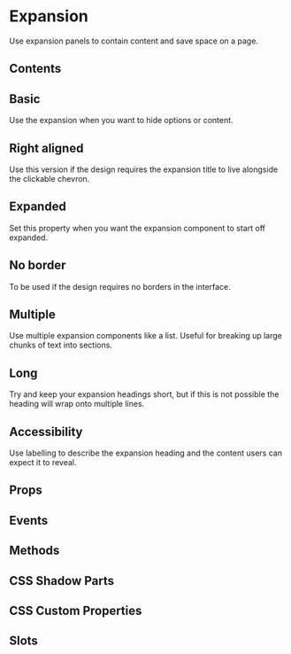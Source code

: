# Expansion
Use expansion panels to contain content and save space on a page.

## Contents

## Basic
Use the expansion when you want to hide options or content.


<Basic />

## Right aligned
Use this version if the design requires the expansion title to live alongside the clickable chevron.


<RightAligned />

## Expanded
Set this property when you want the expansion component to start off expanded.


<Expanded />

## No border
To be used if the design requires no borders in the interface.


<NoBorder />

## Multiple
Use multiple expansion components like a list. Useful for breaking up large chunks of text into sections.

## Long
Try and keep your expansion headings short, but if this is not possible the heading will wrap onto multiple lines.

## Accessibility
Use labelling to describe the expansion heading and the content users can expect it to reveal.

## Props


<Props />

## Events


<Events />

## Methods


<Methods />

## CSS Shadow Parts


<Parts />

## CSS Custom Properties


<CustomProps />

## Slots


<Slots />
